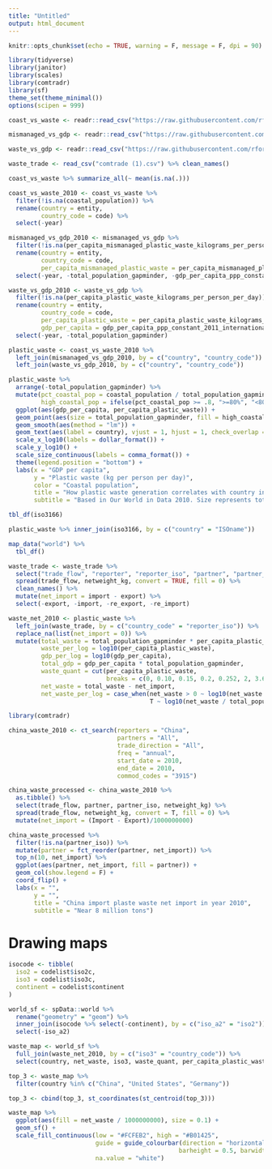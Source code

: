 ```yaml
---
title: "Untitled"
output: html_document
---
```


```r
knitr::opts_chunk$set(echo = TRUE, warning = F, message = F, dpi = 90)
```

```r
library(tidyverse)
library(janitor)
library(scales)
library(comtradr)
library(sf)
theme_set(theme_minimal())
options(scipen = 999)

coast_vs_waste <- readr::read_csv("https://raw.githubusercontent.com/rfordatascience/tidytuesday/master/data/2019/2019-05-21/coastal-population-vs-mismanaged-plastic.csv") %>% clean_names()

mismanaged_vs_gdp <- readr::read_csv("https://raw.githubusercontent.com/rfordatascience/tidytuesday/master/data/2019/2019-05-21/per-capita-mismanaged-plastic-waste-vs-gdp-per-capita.csv") %>% clean_names()

waste_vs_gdp <- readr::read_csv("https://raw.githubusercontent.com/rfordatascience/tidytuesday/master/data/2019/2019-05-21/per-capita-plastic-waste-vs-gdp-per-capita.csv") %>% clean_names()

waste_trade <- read_csv("comtrade (1).csv") %>% clean_names()

```

```r
coast_vs_waste %>% summarize_all(~ mean(is.na(.)))

coast_vs_waste_2010 <- coast_vs_waste %>% 
  filter(!is.na(coastal_population)) %>% 
  rename(country = entity, 
         country_code = code) %>% 
  select(-year)

mismanaged_vs_gdp_2010 <- mismanaged_vs_gdp %>% 
  filter(!is.na(per_capita_mismanaged_plastic_waste_kilograms_per_person_per_day)) %>% 
  rename(country = entity, 
         country_code = code, 
         per_capita_mismanaged_plastic_waste = per_capita_mismanaged_plastic_waste_kilograms_per_person_per_day) %>% 
  select(-year, -total_population_gapminder, -gdp_per_capita_ppp_constant_2011_international_rate)

waste_vs_gdp_2010 <- waste_vs_gdp %>% 
  filter(!is.na(per_capita_plastic_waste_kilograms_per_person_per_day)) %>% 
  rename(country = entity, 
         country_code = code, 
         per_capita_plastic_waste = per_capita_plastic_waste_kilograms_per_person_per_day, 
         gdp_per_capita = gdp_per_capita_ppp_constant_2011_international_constant_2011_international) %>%
  select(-year, -total_population_gapminder)

plastic_waste <- coast_vs_waste_2010 %>% 
  left_join(mismanaged_vs_gdp_2010, by = c("country", "country_code")) %>% 
  left_join(waste_vs_gdp_2010, by = c("country", "country_code"))
```

```r
plastic_waste %>% 
  arrange(-total_population_gapminder) %>% 
  mutate(pct_coastal_pop = coastal_population / total_population_gapminder, 
         high_coastal_pop = ifelse(pct_coastal_pop >= .8, ">=80%", "<80%")) %>% 
  ggplot(aes(gdp_per_capita, per_capita_plastic_waste)) + 
  geom_point(aes(size = total_population_gapminder, fill = high_coastal_pop), shape = 21, alpha = .8) + 
  geom_smooth(aes(method = "lm")) +
  geom_text(aes(label = country), vjust = 1, hjust = 1, check_overlap = TRUE) +
  scale_x_log10(labels = dollar_format()) +
  scale_y_log10() +
  scale_size_continuous(labels = comma_format()) +
  theme(legend.position = "bottom") +
  labs(x = "GDP per capita", 
       y = "Plastic waste (kg per person per day)", 
       color = "Coastal population", 
       title = "How plastic waste generation correlates with country income", 
       subtitle = "Based in Our World in Data 2010. Size represents total population")
```

```r
tbl_df(iso3166) 

plastic_waste %>% inner_join(iso3166, by = c("country" = "ISOname"))

map_data("world") %>% 
  tbl_df()
```


```r
waste_trade <- waste_trade %>% 
  select("trade_flow", "reporter", "reporter_iso", "partner", "partner_iso", "netweight_kg") %>% 
  spread(trade_flow, netweight_kg, convert = TRUE, fill = 0) %>% 
  clean_names() %>% 
  mutate(net_import = import - export) %>% 
  select(-export, -import, -re_export, -re_import)
```

```r
waste_net_2010 <- plastic_waste %>% 
  left_join(waste_trade, by = c("country_code" = "reporter_iso")) %>% 
  replace_na(list(net_import = 0)) %>% 
  mutate(total_waste = total_population_gapminder * per_capita_plastic_waste * 365,
         waste_per_log = log10(per_capita_plastic_waste),
         gdp_per_log = log10(gdp_per_capita),
         total_gdp = gdp_per_capita * total_population_gapminder, 
         waste_quant = cut(per_capita_plastic_waste, 
                           breaks = c(0, 0.10, 0.15, 0.2, 0.252, 2, 3.6)),
         net_waste = total_waste - net_import,
         net_waste_per_log = case_when(net_waste > 0 ~ log10(net_waste / total_population_gapminder / 365),
                                       T ~ log10(net_waste / total_population_gapminder  / 365 + 1 - net_waste / total_population_gapminder / 365)))

```

```r
library(comtradr)

china_waste_2010 <- ct_search(reporters = "China", 
                              partners = "All", 
                              trade_direction = "All", 
                              freq = "annual", 
                              start_date = 2010, 
                              end_date = 2010, 
                              commod_codes = "3915")

china_waste_processed <- china_waste_2010 %>% 
  as.tibble() %>% 
  select(trade_flow, partner, partner_iso, netweight_kg) %>%
  spread(trade_flow, netweight_kg, convert = T, fill = 0) %>%
  mutate(net_import = (Import - Export)/1000000000) 

china_waste_processed %>% 
  filter(!is.na(partner_iso)) %>%
  mutate(partner = fct_reorder(partner, net_import)) %>%
  top_n(10, net_import) %>%
  ggplot(aes(partner, net_import, fill = partner)) +
  geom_col(show.legend = F) +
  coord_flip() +
  labs(x = "",
       y = "",
       title = "China import plaste waste net import in year 2010",
       subtitle = "Near 8 million tons")


```

# Drawing maps
```r
isocode <- tibble(
  iso2 = codelist$iso2c,
  iso3 = codelist$iso3c,
  continent = codelist$continent
)

world_sf <- spData::world %>%
  rename("geometry" = "geom") %>%
  inner_join(isocode %>% select(-continent), by = c("iso_a2" = "iso2")) %>%
  select(-iso_a2)

waste_map <- world_sf %>% 
  full_join(waste_net_2010, by = c("iso3" = "country_code")) %>% 
  select(country, net_waste, iso3, waste_quant, per_capita_plastic_waste, total_population_gapminder, geometry)

top_3 <- waste_map %>%
  filter(country %in% c("China", "United States", "Germany"))

top_3 <- cbind(top_3, st_coordinates(st_centroid(top_3)))

waste_map %>% 
  ggplot(aes(fill = net_waste / 1000000000), size = 0.1) +
  geom_sf() +
  scale_fill_continuous(low = "#FCFEB2", high = "#B01425",
                        guide = guide_colourbar(direction = "horizontal",
                                               barheight = 0.5, barwidth = 15),
                        na.value = "white")


```



